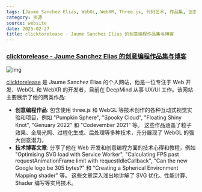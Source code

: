 ```yaml
---
tags: [Jaume Sanchez Elias, WebGL, WebXR, Three.js, 代码艺术, 作品集, 创意编程, 教程]
category: 资源
source: website
date: 2025-02-27
title: clicktorelease - Jaume Sanchez Elias 的创意编程作品集与博客
---
```


### [clicktorelease - Jaume Sanchez Elias 的创意编程作品集与博客](https://www.clicktorelease.com/)

![img](https://img.mengpeng.tech/i/2025/02/27/67bff9f1a13f8.webp)

[clicktorelease](https://www.clicktorelease.com/) 是 Jaume Sanchez Elias 的个人网站，他是一位专注于 Web 开发、WebGL 和 WebXR 的开发者，目前在 DeepMind 从事 UX/UI 工作。该网站主要展示了他的两类作品:

-   **创意编程作品**: 包含使用 three.js 和 WebGL 等技术创作的各种互动式视觉实验和项目，例如 "Pumpkin Sphere", "Spooky Cloud", "Floating Shiny Knot", "Genuary 2022" 和 "Codevember 2021" 等。 这些作品涵盖了粒子效果、全局光照、过程化生成、后处理等多种技术，充分展现了 WebGL 的强大创意潜力。
-   **技术博客文章**: 分享了他在 Web 开发和创意编程方面的技术心得和教程，例如 "Optimising SVG load with Service Worker", "Calculating FPS past requestAnimationFrame limit with requestIdleCallback", "Can the new Google logo be 305 bytes?" 和 "Creating a Spherical Environment Mapping shader" 等。 这些文章深入浅出地讲解了 SVG 优化、性能计算、Shader 编写等实用技术。

